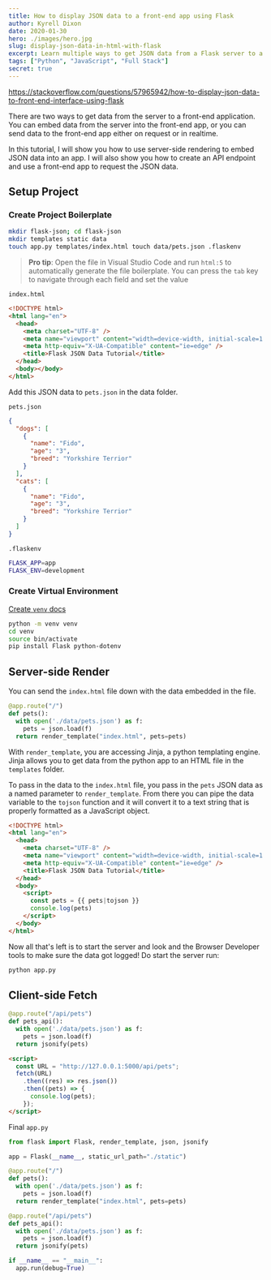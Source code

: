 ```yaml
---
title: How to display JSON data to a front-end app using Flask
author: Kyrell Dixon
date: 2020-01-30
hero: ./images/hero.jpg
slug: display-json-data-in-html-with-flask
excerpt: Learn multiple ways to get JSON data from a Flask server to a front-end interface
tags: ["Python", "JavaScript", "Full Stack"]
secret: true
---
```


https://stackoverflow.com/questions/57965942/how-to-display-json-data-to-front-end-interface-using-flask

There are two ways to get data from the server to a front-end application. You can embed data from the server into
the front-end app, or you can send data to the front-end app either on request or in realtime.

In this tutorial, I will show you how to use server-side rendering to embed JSON data into an app. I will also show you how
to create an API endpoint and use a front-end app to request the JSON data.

## Setup Project

### Create Project Boilerplate

```bash
mkdir flask-json; cd flask-json
mkdir templates static data
touch app.py templates/index.html touch data/pets.json .flaskenv
```

> **Pro tip**: Open the file in Visual Studio Code and run `html:5` to automatically generate the file boilerplate.
> You can press the `tab` key to navigate through each field and set the value

`index.html`

```html
<!DOCTYPE html>
<html lang="en">
  <head>
    <meta charset="UTF-8" />
    <meta name="viewport" content="width=device-width, initial-scale=1.0" />
    <meta http-equiv="X-UA-Compatible" content="ie=edge" />
    <title>Flask JSON Data Tutorial</title>
  </head>
  <body></body>
</html>
```

Add this JSON data to `pets.json` in the data folder.

`pets.json`

```json
{
  "dogs": [
    {
      "name": "Fido",
      "age": "3",
      "breed": "Yorkshire Terrior"
    }
  ],
  "cats": [
    {
      "name": "Fido",
      "age": "3",
      "breed": "Yorkshire Terrior"
    }
  ]
}
```

`.flaskenv`

```bash
FLASK_APP=app
FLASK_ENV=development
```

### Create Virtual Environment

[Create `venv` docs](https://docs.python.org/3/tutorial/venv.html)

```bash
python -m venv venv
cd venv
source bin/activate
pip install Flask python-dotenv
```

## Server-side Render

You can send the `index.html` file down with the data embedded in the file.

```python
@app.route("/")
def pets():
  with open('./data/pets.json') as f:
    pets = json.load(f)
  return render_template("index.html", pets=pets)
```

With `render_template`, you are accessing Jinja, a python templating engine. Jinja allows you to get data
from the python app to an HTML file in the `templates` folder.

To pass in the data to the `index.html` file, you pass in the `pets` JSON data as a named parameter to `render_template`. From there you can pipe
the data variable to the `tojson` function and it will convert it to a text string that is properly formatted as a JavaScript object.

```html {10-13}
<!DOCTYPE html>
<html lang="en">
  <head>
    <meta charset="UTF-8" />
    <meta name="viewport" content="width=device-width, initial-scale=1.0" />
    <meta http-equiv="X-UA-Compatible" content="ie=edge" />
    <title>Flask JSON Data Tutorial</title>
  </head>
  <body>
    <script>
      const pets = {{ pets|tojson }}
      console.log(pets)
    </script>
  </body>
</html>
```

Now all that's left is to start the server and look and the Browser Developer tools to make sure the data got logged!
Do start the server run:

```bash
python app.py
```

## Client-side Fetch

```python
@app.route("/api/pets")
def pets_api():
  with open('./data/pets.json') as f:
    pets = json.load(f)
  return jsonify(pets)
```

```html
<script>
  const URL = "http://127.0.0.1:5000/api/pets";
  fetch(URL)
    .then((res) => res.json())
    .then((pets) => {
      console.log(pets);
    });
</script>
```

Final `app.py`

```python
from flask import Flask, render_template, json, jsonify

app = Flask(__name__, static_url_path="./static")

@app.route("/")
def pets():
  with open('./data/pets.json') as f:
    pets = json.load(f)
  return render_template("index.html", pets=pets)

@app.route("/api/pets")
def pets_api():
  with open('./data/pets.json') as f:
    pets = json.load(f)
  return jsonify(pets)

if __name__ == "__main__":
  app.run(debug=True)
```
